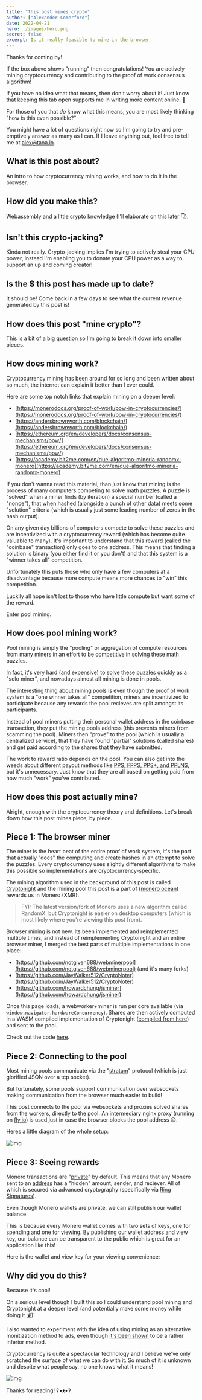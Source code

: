 ```yaml
---
title: "This post mines crypto"
author: ["Alexander Comerford"]
date: 2022-04-21
hero: ./images/hero.png
secret: false
excerpt: Is it really feasible to mine in the browser
---
```


<Miner running={true} />

<WalletState preText="This post has made " />

Thanks for coming by!

If the box above shows "running" then congratulations! You are actively mining
cryptocurrency and contributing to the proof of work consensus algorithm!

If you have no idea what that means, then don't worry about it! Just know that
keeping this tab open supports me in writing more content online. 💞

For those of you that *do* know what this means, you are most likely thinking
"how is this even possible?"

You might have a lot of questions right now so I'm going to try and
pre-emptively answer as many as I can. If I leave anything out, feel free to
tell me at [alex@taoa.io](mailto:alex@taoa.io).

## What is this post about?

An intro to how cryptocurrency mining works, and how to do it in the browser.

## How did you make this?

Webassembly and a little crypto knowledge (I'll elaborate on this later 👇).

## Isn't this crypto-jacking?

Kinda not really. Crypto-jacking implies I'm trying to actively steal your CPU
power, instead I'm enabling you to donate your CPU power as a way to support an
up and coming creator!

## Is the $ this post has made up to date?

It should be! Come back in a few days to see what the current revenue generated
by this post is!

## How does this post "mine crypto"?

This is a bit of a big question so I'm going to break it down into smaller
pieces.

## How does mining work?

Cryptocurrency mining has been around for so long and been written about so
much, the internet can explain it better than I ever could.

Here are some top notch links that explain mining on a deeper level:

- [https://monerodocs.org/proof-of-work/pow-in-cryptocurrencies/](https://monerodocs.org/proof-of-work/pow-in-cryptocurrencies/)
- [https://andersbrownworth.com/blockchain/](https://andersbrownworth.com/blockchain/)
- [https://ethereum.org/en/developers/docs/consensus-mechanisms/pow/](https://ethereum.org/en/developers/docs/consensus-mechanisms/pow/)
- [https://academy.bit2me.com/en/que-algoritmo-mineria-randomx-monero](https://academy.bit2me.com/en/que-algoritmo-mineria-randomx-monero)

If you don't wanna read this material, than just know that mining is the process
of many computers competing to solve math puzzles. A puzzle is "solved" when a
miner finds (by iteration) a special number (called a "nonce"), that when hashed
(alongside a bunch of other data) meets some "solution" criteria (which is
usually just some leading number of zeros in the hash output).

On any given day billions of computers compete to solve these puzzles and are
incentivized with a cryptocurrency reward (which has become quite valuable to
many). It's important to understand that this reward (called the "coinbase"
transaction) only goes to one address. This means that finding a solution is
binary (you either find it or you don't) and that this system is a "winner takes
all" competition.

Unfortunately this puts those who only have a few computers at a disadvantage
because more compute means more chances to "win" this competition.

Luckily all hope isn't lost to those who have little compute but want some of the
reward.

Enter pool mining.

## How does pool mining work?

Pool mining is simply the "pooling" or aggregation of compute resources from
many miners in an effort to be competitive in solving these math puzzles.

In fact, it's very hard (and expensive) to solve these puzzles quickly as a
"solo miner", and nowadays almost all mining is done in pools.

The interesting thing about mining pools is even though the proof of work system
is a "one winner takes all" competition, miners are incentivized to participate
because any rewards the pool recieves are split amongst its participants.

Instead of pool miners putting their personal wallet address in the coinbase
transaction, they put the mining pools address (this prevents miners from
scamming the pool). Miners then "prove" to the pool (which is usually a
centralized service), that they have found "partial" solutions (called shares)
and get paid according to the shares that they have submitted.

The work to reward ratio depends on the pool. You can also get into the weeds
about different payout methods like [PPS, FPPS, PPS+, and
PPLNS](https://minebest.com/blog/pps-vs-fpps-vs-pplns-vs-pps-mining-pool-payouts-explained),
but it's unnecessary. Just know that they are all based on getting paid from how
much "work" you've contributed.

## How does this post actually mine?

Alright, enough with the cryptocurrency theory and definitions. Let's break down
how this post mines piece, by piece.

## Piece 1: The browser miner

The miner is the heart beat of the entire proof of work system, it's the part
that actually "does" the computing and create hashes in an attempt to solve the
puzzles. Every cryptocurrency uses slightly different algorithms to make this
possible so implementations are cryptocurrency-specific.

The mining algorithm used in the background of this post is called
[Cryptonight](https://monerodocs.org/proof-of-work/cryptonight/) and the mining
pool this post is a part of ([monero ocean](https://moneroocean.stream/))
rewards us in Monero (XMR).

> FYI: The latest version/fork of Monero uses a new algorithm called RandomX,
> but Cryptonight is easier on desktop computers (which is most likely where
> you're viewing this post from).

Browser mining is not new. Its been implemented and reimplemented multiple
times, and instead of reimplementing Cryptonight and an entire browser miner, I
merged the best parts of multiple implementations in one place:

- [https://github.com/notgiven688/webminerpool](https://github.com/notgiven688/webminerpool) (and it's many forks)
- [https://github.com/JayWalker512/CryptoNoter](https://github.com/JayWalker512/CryptoNoter)
- [https://github.com/howardchung/jsminer](https://github.com/howardchung/jsminer)

Once this page loads, a webworker+miner is run per core available (via
`window.navigator.hardwareConcurrency`). Shares are then actively computed in a
WASM compiled implementation of Cryptonight ([compiled from
here](https://github.com/notgiven688/webminerpool/blob/master/hash_cn/libhash/main.c))
and sent to the pool.

Check out the code [here](https://github.com/cmrfrd/taoa/blob/development/src/components/Miner/Miner.tsx).

## Piece 2: Connecting to the pool

Most mining pools communicate via the
"[stratum](https://en.bitcoinwiki.org/wiki/Stratum_mining_protocol)" protocol
(which is just glorified JSON over a tcp socket).

But fortunately, some pools support communication over websockets making
communication from the browser much easier to build!

This post connects to the pool via websockets and proxies solved shares from the
workers, directly to the pool. An intermediary nginx proxy (running on
[fly.io](fly.io)) is used just in case the browser blocks the pool address 😉.

Heres a little diagram of the whole setup:

![img](./images/miner-arch.png "Architecture of this post")

## Piece 3: Seeing rewards

Monero transactions are
"[private](https://www.getmonero.org/get-started/what-is-monero/)" by
default. This means that any Monero sent to an
[address](https://monerodocs.org/public-address/standard-address/) has a
"hidden" amount, sender, and reciever. All of which is secured via advanced
cryptography (specifically via [Ring
Signatures](https://www.getmonero.org/resources/moneropedia/ringsignatures.html)).

Even though Monero wallets are private, we can still publish our wallet balance.

This is because every Monero wallet comes with two sets of keys, one for
spending and one for viewing. By publishing our wallet address and view key, our
balance can be transparent to the public which is great for an application like
this!

Here is the wallet and view key for your viewing convenience:

<WalletInfo />

## Why did you do this?

Because it's cool!

On a serious level though I built this so I could understand pool mining and
Cryptonight at a deeper level (and potentially make some money while doing it
💰)!

I also wanted to experiment with the idea of using mining as an alternative
monitization method to ads, even though [it's been
shown](https://ifip.byu.edu/2019/DRW2019_paper_23.pdf) to be a rather inferior
method.

Cryptocurrency is quite a spectacular technology and I believe we've only
scratched the surface of what we can do with it. So much of it is unknown and
despite what people say, no one knows what it means!

![img](/img/Its_provocative.gif)

Thanks for reading! ʕ•ᴥ•ʔ
